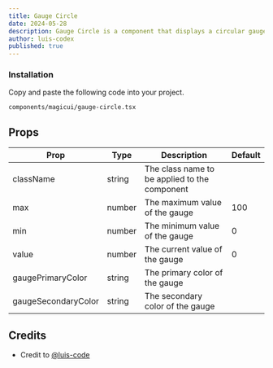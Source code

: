 ```yaml
---
title: Gauge Circle
date: 2024-05-28
description: Gauge Circle is a component that displays a circular gauge with a percentage value.
author: luis-codex
published: true
---
```


<ComponentPreview name="gauge-circle-demo" />

<Steps>

### Installation

Copy and paste the following code into your project.

```text
components/magicui/gauge-circle.tsx
```

<ComponentSource name="gauge-circle" />

</Steps>

## Props

| Prop                | Type   | Description                                   | Default |
| ------------------- | ------ | --------------------------------------------- | ------- |
| className           | string | The class name to be applied to the component |         |
| max                 | number | The maximum value of the gauge                | 100     |
| min                 | number | The minimum value of the gauge                | 0       |
| value               | number | The current value of the gauge                | 0       |
| gaugePrimaryColor   | string | The primary color of the gauge                |         |
| gaugeSecondaryColor | string | The secondary color of the gauge              |         |

## Credits

- Credit to [@luis-code](https://luis-code.vercel.app/)
